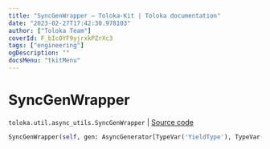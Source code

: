 ```yaml
---
title: "SyncGenWrapper — Toloka-Kit | Toloka documentation"
date: "2023-02-27T17:42:30.978103"
author: ["Toloka Team"]
coverId: F_bIcOYF9yjrxkPZrXc3
tags: ["engineering"]
ogDescription: ""
docsMenu: "tkitMenu"
---
```


# SyncGenWrapper
`toloka.util.async_utils.SyncGenWrapper` | [Source code](https://github.com/Toloka/toloka-kit/blob/v1.1.4/src/util/async_utils.py#L337)

```python
SyncGenWrapper(self, gen: AsyncGenerator[TypeVar('YieldType'), TypeVar('SendType')])
```